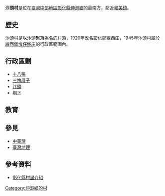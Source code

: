 {{ROC Village or Li Info
| Village/LiName=汴頭
| Village/Li=村
| City/CountyName=彰化縣
| DivName =伸港鄉
| OldName = 
| AreaTotal = 
| Sub = 16
| HouseholdTotal = 651
| YearMonth = 
| PopTotal = 2851
| Male = 
| Female = 
| Longitude = 
| Latitude = 
| Neighbors = 
| MapLocation = 
| Head = 
| Address = 
| Website = 
| Photo = 
| Photo size = 
| Caption = 
| DataSource = 
}}

'''汴頭村'''是位在[[臺灣|臺灣]][[中部地區_(台灣)|中部地區]][[彰化縣|彰化縣]][[伸港鄉|伸港鄉]]的最南方，鄰近[[和美鎮|和美鎮]]。

== 歷史 ==
汴頭村是以汴頭[[聚落|聚落]]為名的[[村落|村落]]，1920年改名[[彰化郡|彰化郡]][[線西庄|線西庄]]，1945年汴頭村屬於[[線西堡|線西堡]][[埤仔墘庄|埤仔墘庄]]的行政區範圍內。

== 行政區劃 ==
*[[十八張|十八張]]
*[[三塊厝子|三塊厝子]]
*[[汴頭|汴頭]]
*[[圳下|圳下]]

== 教育 ==

== 參見 ==
*[[中臺灣|中臺灣]]
*[[臺灣地理|臺灣地理]]

== 參考資料 ==
*[http://ch.village.tnn.tw/village.html?id=257 彰化縣村里介紹]

{{彰化縣北部的村里}}

[[Category:伸港鄉的村|Category:伸港鄉的村]]
